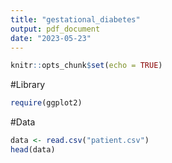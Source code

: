 ```yaml
---
title: "gestational_diabetes"
output: pdf_document
date: "2023-05-23"
---
```


```r
knitr::opts_chunk$set(echo = TRUE)
```

#Library
```r
require(ggplot2)
```


#Data
```r
data <- read.csv("patient.csv")
head(data)
```